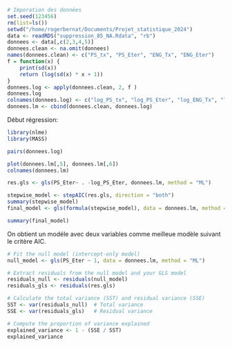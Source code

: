 ```r
# Imporation des données
set.seed(123456)
rm(list=ls())
setwd("/home/rogerbernat/Documents/Projet_statistique_2024")
data <- readRDS("suppression_85_NA.Rdata", "rb")
donnees <- data[,c(2,3,4,5)]
donnees.clean <- na.omit(donnees)
names(donnees.clean) <- c("PS_tx", "PS_Eter", "ENG_Tx", "ENG_Eter")
f = function(x) {
    print(sd(x))
    return (log(sd(x) * x + 1))
}
donnees.log <- apply(donnees.clean, 2, f )
donnees.log
colnames(donnees.log) <- c("log_PS_tx", "log_PS_Eter", "log_ENG_Tx", "log_ENG_Eter")
donnees.lm <- cbind(donnees.clean, donnees.log)
```
Début régression: 
```r
library(nlme)
library(MASS)

pairs(donnees.log)

plot(donnees.lm[,5], donnees.lm[,6])
colnames(donnees.lm)

res.gls <- gls(PS_Eter~ . -log_PS_Eter, donnees.lm, method = "ML")

stepwise_model <- stepAIC(res.gls, direction = "both")
summary(stepwise_model)
final_model <- gls(formula(stepwise_model), data = donnees.lm, method = "REML")

summary(final_model)
```
On obtient un modéle avec deux variables comme meilleue modèle suivant le critère AIC.
```R
# Fit the null model (intercept-only model)
null_model <- gls(PS_Eter ~ 1, data = donnees.lm, method = "ML")

# Extract residuals from the null model and your GLS model
residuals_null <- residuals(null_model)
residuals_gls <- residuals(res.gls)

# Calculate the total variance (SST) and residual variance (SSE)
SST <- var(residuals_null)  # Total variance
SSE <- var(residuals_gls)   # Residual variance

# Compute the proportion of variance explained
explained_variance <- 1 - (SSE / SST)
explained_variance
```